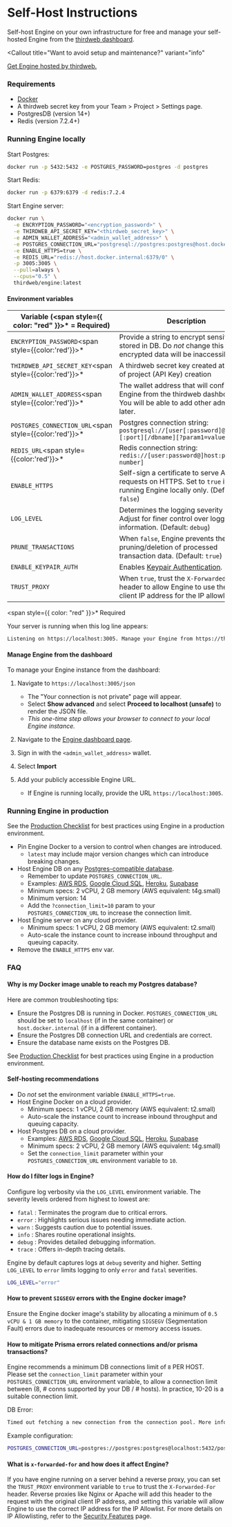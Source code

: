 
# Self-Host Instructions

Self-host Engine on your own infrastructure for free and manage your self-hosted Engine from the [thirdweb
dashboard](https://thirdweb.com/team/~/~/engine).

<Callout
	title="Want to avoid setup and maintenance?"
	variant="info"
>

[Get Engine hosted by thirdweb.](https://thirdweb.com/team/~/~/engine/create)

</Callout>

### Requirements

- [Docker](https://docs.docker.com/get-docker/)
- A thirdweb secret key from your Team > Project > Settings page.
- PostgresDB (version 14+)
- Redis (version 7.2.4+)

### Running Engine locally

Start Postgres:

```bash
docker run -p 5432:5432 -e POSTGRES_PASSWORD=postgres -d postgres
```

Start Redis:

```bash
docker run -p 6379:6379 -d redis:7.2.4
```

Start Engine server:

```bash
docker run \
  -e ENCRYPTION_PASSWORD="<encryption_password>" \
  -e THIRDWEB_API_SECRET_KEY="<thirdweb_secret_key>" \
  -e ADMIN_WALLET_ADDRESS="<admin_wallet_address>" \
  -e POSTGRES_CONNECTION_URL="postgresql://postgres:postgres@host.docker.internal:5432/postgres?sslmode=disable" \
  -e ENABLE_HTTPS=true \
  -e REDIS_URL="redis://host.docker.internal:6379/0" \
  -p 3005:3005 \
  --pull=always \
  --cpus="0.5" \
  thirdweb/engine:latest
```

#### Environment variables

| Variable (<span style={{ color: "red" }}>\*</span> = Required) | Description                                                                                                                 |
| -------------------------------------------------------------- | --------------------------------------------------------------------------------------------------------------------------- |
| `ENCRYPTION_PASSWORD`<span style={{color:'red'}}>\*</span>     | Provide a string to encrypt sensitive data stored in DB. Do _not_ change this value or encrypted data will be inaccessible. |
| `THIRDWEB_API_SECRET_KEY`<span style={{color:'red'}}>\*</span> | A thirdweb secret key created at the time of project (API Key) creation                     |
| `ADMIN_WALLET_ADDRESS`<span style={{color:'red'}}>\*</span>    | The wallet address that will configure Engine from the thirdweb dashboard. You will be able to add other admins later.      |
| `POSTGRES_CONNECTION_URL`<span style={{color:'red'}}>\*</span> | Postgres connection string: `postgresql://[user[:password]@][host][:port][/dbname][?param1=value1&...]`                     |
| `REDIS_URL`<span style={{color:'red'}}>\*</span>               | Redis connection string: `redis://[user:password@]host:port[/db-number]`                                                    |
| `ENABLE_HTTPS`                                                 | Self-sign a certificate to serve API requests on HTTPS. Set to `true` if running Engine locally only. (Default: `false`)    |
| `LOG_LEVEL`                                                    | Determines the logging severity level. Adjust for finer control over logged information. (Default: `debug`)                 |
| `PRUNE_TRANSACTIONS`                                           | When `false`, Engine prevents the pruning/deletion of processed transaction data. (Default: `true`)                         |
| `ENABLE_KEYPAIR_AUTH`                                          | Enables [Keypair Authentication](/engine/features/keypair-authentication).                                                  |
| `TRUST_PROXY`                                                  | When `true`, trust the `X-Forwarded-For` header to allow Engine to use the correct client IP address for the IP allowlist.  |

<span style={{ color: "red" }}>*</span> Required

Your server is running when this log line appears:

```bash
Listening on https://localhost:3005. Manage your Engine from https://thirdweb.com/team/~/~/engine.
```

#### Manage Engine from the dashboard

To manage your Engine instance from the dashboard:

1. Navigate to `https://localhost:3005/json`

   - The "Your connection is not private" page will appear.
   - Select **Show advanced** and select **Proceed to localhost (unsafe)** to render the JSON file.
   - _This one-time step allows your browser to connect to your local Engine instance._

1. Navigate to the [Engine dashboard page](https://thirdweb.com/team/~/~/engine).
1. Sign in with the `<admin_wallet_address>` wallet.
1. Select **Import**
1. Add your publicly accessible Engine URL.
   - If Engine is running locally, provide the URL `https://localhost:3005`.

### Running Engine in production

See the [Production Checklist](/engine/production-checklist#cloud-hosting) for best practices using Engine in a production environment.

- Pin Engine Docker to a version to control when changes are introduced.
  - `latest` may include major version changes which can introduce breaking changes.
- Host Engine DB on any [Postgres-compatible database](https://www.postgresql.org/support/professional_hosting/).
  - Remember to update `POSTGRES_CONNECTION_URL`.
  - Examples: [AWS RDS](https://aws.amazon.com/rds/postgresql/), [Google Cloud SQL](https://cloud.google.com/sql/docs/postgres), [Heroku](https://www.heroku.com/postgres), [Supabase](https://supabase.com/docs/guides/database/overview)
  - Minimum specs: 2 vCPU, 2 GB memory (AWS equivalent: t4g.small)
  - Minimum version: 14
  - Add the `?connection_limit=10` param to your `POSTGRES_CONNECTION_URL` to increase the connection limit.
- Host Engine server on any cloud provider.
  - Minimum specs: 1 vCPU, 2 GB memory (AWS equivalent: t2.small)
  - Auto-scale the instance count to increase inbound throughput and queuing capacity.
- Remove the `ENABLE_HTTPS` env var.

### FAQ

#### Why is my Docker image unable to reach my Postgres database?

Here are common troubleshooting tips:

- Ensure the Postgres DB is running in Docker. `POSTGRES_CONNECTION_URL` should be set to `localhost` (if in the same container) or `host.docker.internal` (if in a different container).
- Ensure the Postgres DB connection URL and credentials are correct.
- Ensure the database name exists on the Postgres DB.

See [Production Checklist](/engine/production-checklist#cloud-hosting) for best practices using Engine in a production environment.

#### Self-hosting recommendations

- Do _not_ set the environment variable `ENABLE_HTTPS=true`.
- Host Engine Docker on a cloud provider.
  - Minimum specs: 1 vCPU, 2 GB memory (AWS equivalent: t2.small)
  - Auto-scale the instance count to increase inbound throughput and queuing capacity.
- Host Postgres DB on a cloud provider.
  - Examples: [AWS RDS](https://aws.amazon.com/rds/postgresql/), [Google Cloud SQL](https://cloud.google.com/sql/docs/postgres), [Heroku](https://www.heroku.com/postgres), [Supabase](https://supabase.com/docs/guides/database/overview)
  - Minimum specs: 2 vCPU, 2 GB memory (AWS equivalent: t4g.small)
  - Set the `connection_limit` parameter within your `POSTGRES_CONNECTION_URL` environment variable to `10`.

#### How do I filter logs in Engine?

Configure log verbosity via the `LOG_LEVEL` environment variable.
The severity levels ordered from highest to lowest are:

- `fatal` : Terminates the program due to critical errors.
- `error` : Highlights serious issues needing immediate action.
- `warn` : Suggests caution due to potential issues.
- `info` : Shares routine operational insights.
- `debug` : Provides detailed debugging information.
- `trace` : Offers in-depth tracing details.

Engine by default captures logs at `debug` severity and higher. Setting `LOG_LEVEL` to `error` limits logging to only `error` and `fatal` severities.

```bash
LOG_LEVEL="error"
```

#### How to prevent `SIGSEGV` errors with the Engine docker image?

Ensure the Engine docker image's stability by allocating a minimum of `0.5 vCPU & 1 GB memory` to the container, mitigating `SIGSEGV` (Segmentation Fault) errors due to inadequate resources or memory access issues.

#### How to mitigate Prisma errors related connections and/or prisma transactions?

Engine recommends a minimum DB connections limit of `8` PER HOST. Please set the `connection_limit` parameter within your `POSTGRES_CONNECTION_URL` environment variable, to allow a connection limit between (8, # conns supported by your DB / # hosts). In practice, 10-20 is a suitable connection limit.

DB Error:

```bash
Timed out fetching a new connection from the connection pool. More info: http://pris.ly/d/connection-pool (Current connection pool timeout: 10, connection limit: 3)
```

Example configuration:

```bash
POSTGRES_CONNECTION_URL=postgres://postgres:postgres@localhost:5432/postgres?connection_limit=10
```

#### What is `x-forwarded-for` and how does it affect Engine?

If you have engine running on a server behind a reverse proxy, you can set the `TRUST_PROXY` environment variable to `true` to trust the `X-Forwarded-For` header. Reverse proxies like Nginx or Apache will add this header to the request with the original client IP address, and setting this variable will allow Engine to use the correct IP address for the IP Allowlist. For more details on IP Allowlisting, refer to the [Security Features](/engine/features/security) page.
